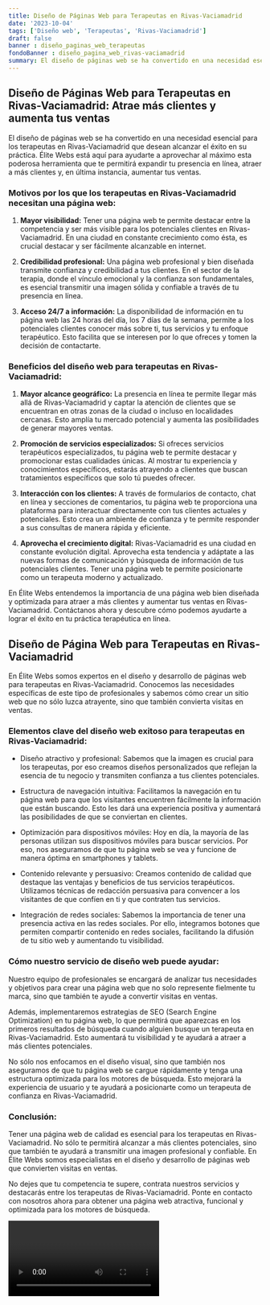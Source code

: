 ```yaml
---
title: Diseño de Páginas Web para Terapeutas en Rivas-Vaciamadrid
date: '2023-10-04'
tags: ['Diseño web', 'Terapeutas', 'Rivas-Vaciamadrid']
draft: false
banner : diseño_paginas_web_terapeutas
fondoBanner : diseño_pagina_web_rivas-vaciamadrid
summary: El diseño de páginas web se ha convertido en una necesidad esencial para los terapeutas en RivasVaciamadrid que desean alcanzar el éxito en su práctica. Élite Webs está aquí para ayudarte a aprovechar al máximo esta poderosa herramienta que te permitirá expandir tu presencia en línea, atraer a más clientes y, en última instancia, aumentar tus ventas.
---
```


## **Diseño de Páginas Web para Terapeutas en Rivas-Vaciamadrid: Atrae más clientes y aumenta tus ventas**

El diseño de páginas web se ha convertido en una necesidad esencial para los terapeutas en Rivas-Vaciamadrid que desean alcanzar el éxito en su práctica. Élite Webs está aquí para ayudarte a aprovechar al máximo esta poderosa herramienta que te permitirá expandir tu presencia en línea, atraer a más clientes y, en última instancia, aumentar tus ventas.

### **Motivos por los que los terapeutas en Rivas-Vaciamadrid necesitan una página web:**

1. **Mayor visibilidad:** Tener una página web te permite destacar entre la competencia y ser más visible para los potenciales clientes en Rivas-Vaciamadrid. En una ciudad en constante crecimiento como ésta, es crucial destacar y ser fácilmente alcanzable en internet.

2. **Credibilidad profesional:** Una página web profesional y bien diseñada transmite confianza y credibilidad a tus clientes. En el sector de la terapia, donde el vínculo emocional y la confianza son fundamentales, es esencial transmitir una imagen sólida y confiable a través de tu presencia en línea.

3. **Acceso 24/7 a información:** La disponibilidad de información en tu página web las 24 horas del día, los 7 días de la semana, permite a los potenciales clientes conocer más sobre ti, tus servicios y tu enfoque terapéutico. Esto facilita que se interesen por lo que ofreces y tomen la decisión de contactarte.

### **Beneficios del diseño web para terapeutas en Rivas-Vaciamadrid:**

1. **Mayor alcance geográfico:** La presencia en línea te permite llegar más allá de Rivas-Vaciamadrid y captar la atención de clientes que se encuentran en otras zonas de la ciudad o incluso en localidades cercanas. Esto amplía tu mercado potencial y aumenta las posibilidades de generar mayores ventas.

2. **Promoción de servicios especializados:** Si ofreces servicios terapéuticos especializados, tu página web te permite destacar y promocionar estas cualidades únicas. Al mostrar tu experiencia y conocimientos específicos, estarás atrayendo a clientes que buscan tratamientos específicos que solo tú puedes ofrecer.

3. **Interacción con los clientes:** A través de formularios de contacto, chat en línea y secciones de comentarios, tu página web te proporciona una plataforma para interactuar directamente con tus clientes actuales y potenciales. Esto crea un ambiente de confianza y te permite responder a sus consultas de manera rápida y eficiente.

4. **Aprovecha el crecimiento digital:** Rivas-Vaciamadrid es una ciudad en constante evolución digital. Aprovecha esta tendencia y adáptate a las nuevas formas de comunicación y búsqueda de información de tus potenciales clientes. Tener una página web te permite posicionarte como un terapeuta moderno y actualizado.

En Élite Webs entendemos la importancia de una página web bien diseñada y optimizada para atraer a más clientes y aumentar tus ventas en Rivas-Vaciamadrid. Contáctanos ahora y descubre cómo podemos ayudarte a lograr el éxito en tu práctica terapéutica en línea.

<GifSeo />

<Cta />

## Diseño de Página Web para Terapeutas en Rivas-Vaciamadrid

En Élite Webs somos expertos en el diseño y desarrollo de páginas web para terapeutas en Rivas-Vaciamadrid. Conocemos las necesidades específicas de este tipo de profesionales y sabemos cómo crear un sitio web que no sólo luzca atrayente, sino que también convierta visitas en ventas.

### Elementos clave del diseño web exitoso para terapeutas en Rivas-Vaciamadrid:

- Diseño atractivo y profesional: Sabemos que la imagen es crucial para los terapeutas, por eso creamos diseños personalizados que reflejan la esencia de tu negocio y transmiten confianza a tus clientes potenciales.

- Estructura de navegación intuitiva: Facilitamos la navegación en tu página web para que los visitantes encuentren fácilmente la información que están buscando. Esto les dará una experiencia positiva y aumentará las posibilidades de que se conviertan en clientes.

- Optimización para dispositivos móviles: Hoy en día, la mayoría de las personas utilizan sus dispositivos móviles para buscar servicios. Por eso, nos aseguramos de que tu página web se vea y funcione de manera óptima en smartphones y tablets.

- Contenido relevante y persuasivo: Creamos contenido de calidad que destaque las ventajas y beneficios de tus servicios terapéuticos. Utilizamos técnicas de redacción persuasiva para convencer a los visitantes de que confíen en ti y que contraten tus servicios.

- Integración de redes sociales: Sabemos la importancia de tener una presencia activa en las redes sociales. Por ello, integramos botones que permiten compartir contenido en redes sociales, facilitando la difusión de tu sitio web y aumentando tu visibilidad.

### Cómo nuestro servicio de diseño web puede ayudar:

Nuestro equipo de profesionales se encargará de analizar tus necesidades y objetivos para crear una página web que no solo represente fielmente tu marca, sino que también te ayude a convertir visitas en ventas.

Además, implementaremos estrategias de SEO (Search Engine Optimization) en tu página web, lo que permitirá que aparezcas en los primeros resultados de búsqueda cuando alguien busque un terapeuta en Rivas-Vaciamadrid. Esto aumentará tu visibilidad y te ayudará a atraer a más clientes potenciales.

No sólo nos enfocamos en el diseño visual, sino que también nos aseguramos de que tu página web se cargue rápidamente y tenga una estructura optimizada para los motores de búsqueda. Esto mejorará la experiencia de usuario y te ayudará a posicionarte como un terapeuta de confianza en Rivas-Vaciamadrid.

### Conclusión:

Tener una página web de calidad es esencial para los terapeutas en Rivas-Vaciamadrid. No sólo te permitirá alcanzar a más clientes potenciales, sino que también te ayudará a transmitir una imagen profesional y confiable. En Élite Webs somos especialistas en el diseño y desarrollo de páginas web que convierten visitas en ventas.

No dejes que tu competencia te supere, contrata nuestros servicios y destacarás entre los terapeutas de Rivas-Vaciamadrid. Ponte en contacto con nosotros ahora para obtener una página web atractiva, funcional y optimizada para los motores de búsqueda.

<Video />

<CtaBot job='Terapeutas' city='Rivas-Vaciamadrid'/>

<Gmaps query='Rivas-Vaciamadrid+españa+maps' />